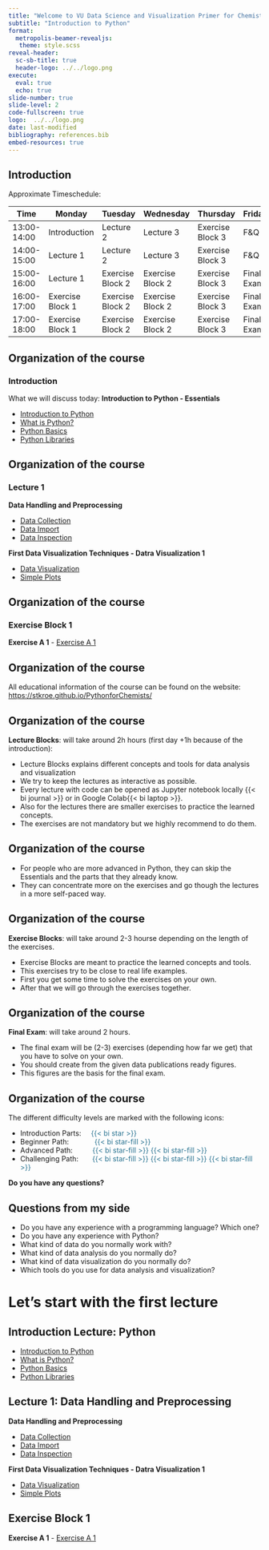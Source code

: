 ```yaml
---
title: "Welcome to VU Data Science and Visualization Primer for Chemists and Material Scientists"
subtitle: "Introduction to Python"
format: 
  metropolis-beamer-revealjs: 
   theme: style.scss
reveal-header:
  sc-sb-title: true
  header-logo: ../../logo.png
execute: 
  eval: true
  echo: true
slide-number: true
slide-level: 2
code-fullscreen: true
logo:  ../../logo.png
date: last-modified
bibliography: references.bib
embed-resources: true
---
```


##  Introduction

Approximate Timeschedule:


| Time        | Monday           | Tuesday           | Wednesday            | Thursday          | Friday       |
|-------------|------------------|-------------------|----------------------|-------------------|--------------|
| 13:00-14:00 | Introduction     | Lecture 2         | Lecture 3            | Exercise Block 3  | F&Q          |
| 14:00-15:00 | Lecture 1        | Lecture 2         | Lecture 3            | Exercise Block 3  | F&Q          |
| 15:00-16:00 | Lecture 1        | Exercise Block 2  | Exercise Block 2     | Exercise Block 3  | Final Exam   |
| 16:00-17:00 | Exercise Block 1 | Exercise Block 2  | Exercise Block 2     | Exercise Block 3  | Final Exam   |
| 17:00-18:00 | Exercise Block 1 | Exercise Block 2  | Exercise Block 2     | Exercise Block 3  | Final Exam   |

## Organization of the course
### Introduction 

What we will discuss today:
**Introduction to Python - Essentials**

- [Introduction to Python](https://stkroe.github.io/PythonforChemists/ttps://stkroe.github.io/PythonforChemists/course/chapters/Essentials/Introduction.html)
- [What is Python?](ttps://stkroe.github.io/PythonforChemists/course/chapters/Essentials/WhatIsPython.qmd)
- [Python Basics](ttps://stkroe.github.io/PythonforChemists/course/chapters/Python/Basics.qmd)
- [Python Libraries](ttps://stkroe.github.io/PythonforChemists/course/chapters/Python/BasicsModules.qmd)


## Organization of the course

### Lecture 1

**Data Handling and Preprocessing**

- [Data Collection](ttps://stkroe.github.io/PythonforChemists/course/chapters/DHP/DataCollection.qmd)
- [Data Import](ttps://stkroe.github.io/PythonforChemists/course/chapters/DHP/SimpleDataImport.qmd)
- [Data Inspection](ttps://stkroe.github.io/PythonforChemists/course/chapters/DHP/DataInspection.qmd)

**First Data Visualization Techniques - Datra Visualization 1**

- [Data Visualization](ttps://stkroe.github.io/PythonforChemists/course/chapters/Plots/DataVisualization.qmd)
- [Simple Plots](ttps://stkroe.github.io/PythonforChemists/course/chapters/Plots/SimplePlots.qmd)


## Organization of the course

### Exercise Block 1 

**Exercise A 1**
- [Exercise A 1](course/exercises/exercises/exerciseA_1.ipynb)



## Organization of the course

:::{.callout-important}
All educational information of the course can be found on the website: [https://stkroe.github.io/PythonforChemists/](https://stkroe.github.io/PythonforChemists/)
:::

## Organization of the course

**Lecture Blocks**: will take around 2h hours (first day +1h because of the introduction):

- Lecture Blocks explains different concepts and tools for data analysis and visualization 
- We try to keep the lectures as interactive as possible.
- Every lecture with code can be opened as Jupyter notebook locally {{< bi journal >}} or in Google Colab{{< bi laptop >}}.
- Also for the lectures there are smaller exercises to practice the learned concepts.
- The exercises are not mandatory but we highly recommend to do them.

## Organization of the course
- For people who are more advanced in Python, they can skip the Essentials and the parts that they already know.
- They can concentrate more on the exercises and go though the lectures in a more self-paced way.

## Organization of the course

**Exercise Blocks**: will take around 2-3 hourse depending on the length of the exercises.

- Exercise Blocks are meant to practice the learned concepts and tools.
- This exercises try to be close to real life examples.
- First you get some time to solve the exercises on your own.
- After that we will go through the exercises together.

## Organization of the course

**Final Exam**: will take around 2 hours.

- The final exam will be (2-3) exercises (depending how far we get) that you have to solve on your own.
- You should create from the given data publications ready figures.
- This figures are the basis for the final exam.

## Organization of the course

The different difficulty levels are marked with the following icons:

- Introduction Parts: &nbsp;&nbsp;&nbsp;  <span style="color:#2B7492">{{< bi star >}} </span>
- Beginner Path:&nbsp;&nbsp;&nbsp; &nbsp;&nbsp;&nbsp; &nbsp;&nbsp;&nbsp;&nbsp;&nbsp;<span style="color:#2B7492" >{{< bi star-fill >}}</span>
- Advanced Path: &nbsp;&nbsp;&nbsp;&nbsp;&nbsp;&nbsp;&nbsp;&nbsp; <span style="color:#2B7492"> {{< bi star-fill >}} {{< bi star-fill >}} </span>
- Challenging Path:&nbsp;&nbsp;&nbsp; &nbsp;&nbsp; <span 
style="color:#2B7492"> {{< bi star-fill >}} {{< bi star-fill >}} {{< bi star-fill >}} </span>

::: {.extrapad}


:::{.callout-important}
**Do you have any questions?**
:::

:::



## Questions from my side


- Do you have any experience with a programming language? Which one?
- Do you have any experience with Python?
- What kind of data do you normally work with?
- What kind of data analysis do you normally do?
- What kind of data visualization do you normally do?
- Which tools do you use for data analysis and visualization?

# Let's start with the first lecture

## Introduction Lecture: Python


- [Introduction to Python](https://stkroe.github.io/PythonforChemists/course/chapters/Essentials/Introduction.html)
- [What is Python?](https://stkroe.github.io/PythonforChemists/course/chapters/Essentials/WhatIsPython.qmd)
- [Python Basics](https://stkroe.github.io/PythonforChemists/course/chapters/Python/Basics.qmd)
- [Python Libraries](https://stkroe.github.io/PythonforChemists/course/chapters/Python/BasicsModules.qmd)


## Lecture 1: Data Handling and Preprocessing

**Data Handling and Preprocessing**

- [Data Collection](https://stkroe.github.io/PythonforChemists/course/chapters/DHP/DataCollection.qmd)
- [Data Import](https://stkroe.github.io/PythonforChemists/course/chapters/DHP/SimpleDataImport.qmd)
- [Data Inspection](https://stkroe.github.io/PythonforChemists/course/chapters/DHP/DataInspection.qmd)

**First Data Visualization Techniques - Datra Visualization 1**

- [Data Visualization](https://stkroe.github.io/PythonforChemists/course/chapters/Plots/DataVisualization.qmd)
- [Simple Plots](ttps://stkroe.github.io/PythonforChemists/course/chapters/Plots/SimplePlots.qmd)

## Exercise Block 1 

**Exercise A 1**
- [Exercise A 1](course/exercises/exercises/exerciseA_1.ipynb)